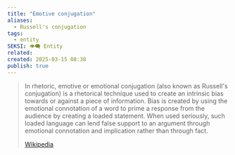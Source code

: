 ```yaml
---
title: "Emotive conjugation"
aliases:
  - Russell's conjugation
tags:
  - entity
SEKSI: 👁️‍🗨️ Entity
related:
created: 2025-03-15 08:38
publish: true
---
```




> In rhetoric, emotive or emotional conjugation (also known as Russell's conjugation) is a rhetorical technique used to create an intrinsic bias towards or against a piece of information. Bias is created by using the emotional connotation of a word to prime a response from the audience by creating a loaded statement. When used seriously, such loaded language can lend false support to an argument through emotional connotation and implication rather than through fact.
>
> [Wikipedia](https://en.wikipedia.org/wiki/Emotive%20conjugation)
